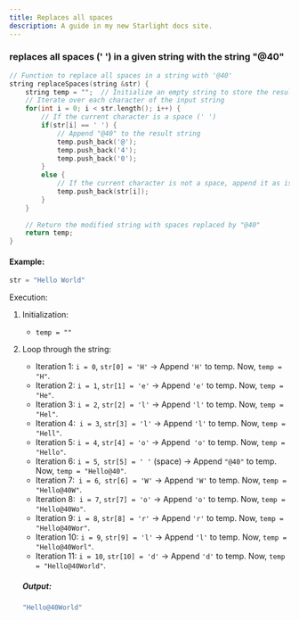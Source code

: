```yaml
---
title: Replaces all spaces
description: A guide in my new Starlight docs site.
---
```


### replaces all spaces (' ') in a given string with the string "@40"

```c++
// Function to replace all spaces in a string with '@40'
string replaceSpaces(string &str) {
    string temp = "";  // Initialize an empty string to store the result
    // Iterate over each character of the input string
    for(int i = 0; i < str.length(); i++) {
        // If the current character is a space (' ')
        if(str[i] == ' ') {
            // Append "@40" to the result string
            temp.push_back('@');
            temp.push_back('4');
            temp.push_back('0');
        }
        else {
            // If the current character is not a space, append it as is to the result string
            temp.push_back(str[i]);
        }
    }
    
    // Return the modified string with spaces replaced by "@40"
    return temp;
}
```

#### Example:
```c++
str = "Hello World"
```
Execution:
1. Initialization:
    - `temp = ""`
2. Loop through the string:
    - Iteration 1: `i = 0`, `str[0] = 'H'` → Append `'H'` to temp. Now, `temp = "H"`.
    - Iteration 2: `i = 1`, `str[1] = 'e'` → Append `'e'` to temp. Now, `temp = "He"`.
    - Iteration 3: `i = 2`, `str[2] = 'l'` → Append `'l'` to temp. Now, `temp = "Hel"`.
    - Iteration 4:` i = 3`, `str[3] = 'l'` → Append `'l'` to temp. Now, `temp = "Hell"`.
    - Iteration 5: `i = 4`, `str[4] = 'o'` → Append` 'o'` to temp. Now, `temp = "Hello"`.
    - Iteration 6: `i = 5`,` str[5] = ' '` (space) → Append `"@40"` to temp. Now, `temp = "Hello@40"`.
    - Iteration 7:` i = 6`,` str[6] = 'W'` → Append `'W'` to temp. Now, `temp = "Hello@40W"`.
    - Iteration 8:` i = 7`, `str[7] = 'o'` → Append `'o'` to temp. Now, `temp = "Hello@40Wo"`.
    - Iteration 9: `i = 8`, `str[8] = 'r'` → Append `'r'` to temp. Now, `temp = "Hello@40Wor"`.
    - Iteration 10: `i = 9`, `str[9] = 'l'` → Append `'l'` to temp. Now, `temp = "Hello@40Worl"`.
    - Iteration 11: `i = 10`, `str[10] = 'd'` → Append `'d'` to temp. Now, `temp = "Hello@40World"`.

    ##### Output:
    ```c++
    "Hello@40World"
    ```